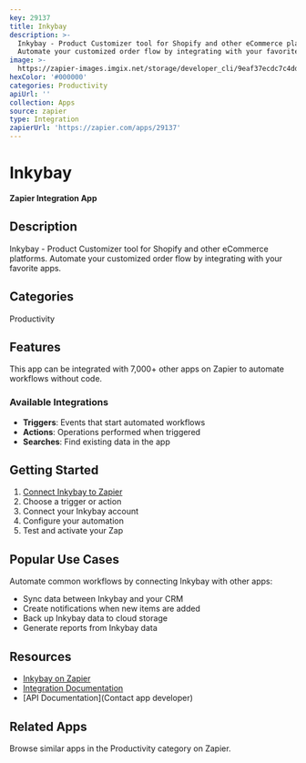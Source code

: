 ```yaml
---
key: 29137
title: Inkybay
description: >-
  Inkybay - Product Customizer tool for Shopify and other eCommerce platforms.
  Automate your customized order flow by integrating with your favorite apps.
image: >-
  https://zapier-images.imgix.net/storage/developer_cli/9eaf37ecdc7c4dd52d19b2518abed700_2.png?auto=format%2Ccompress&ixlib=python-3.0.0&q=50
hexColor: '#000000'
categories: Productivity
apiUrl: ''
collection: Apps
source: zapier
type: Integration
zapierUrl: 'https://zapier.com/apps/29137'
---
```

# Inkybay

**Zapier Integration App**

## Description

Inkybay - Product Customizer tool for Shopify and other eCommerce platforms. Automate your customized order flow by integrating with your favorite apps.

## Categories

Productivity

## Features

This app can be integrated with 7,000+ other apps on Zapier to automate workflows without code.

### Available Integrations

- **Triggers**: Events that start automated workflows
- **Actions**: Operations performed when triggered
- **Searches**: Find existing data in the app

## Getting Started

1. [Connect Inkybay to Zapier](https://zapier.com/apps/29137)
2. Choose a trigger or action
3. Connect your Inkybay account
4. Configure your automation
5. Test and activate your Zap

## Popular Use Cases

Automate common workflows by connecting Inkybay with other apps:

- Sync data between Inkybay and your CRM
- Create notifications when new items are added
- Back up Inkybay data to cloud storage
- Generate reports from Inkybay data

## Resources

- [Inkybay on Zapier](https://zapier.com/apps/29137)
- [Integration Documentation](https://zapier.com/apps/29137/integrations)
- [API Documentation](Contact app developer)

## Related Apps

Browse similar apps in the Productivity category on Zapier.
